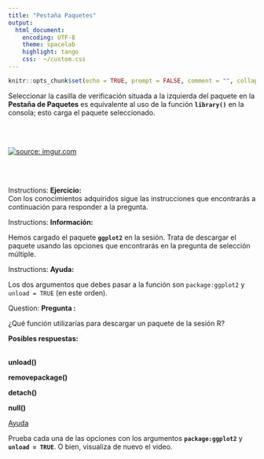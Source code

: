 ```yaml
---
title: "Pestaña Paquetes"
output:
  html_document:
    encoding: UTF-8
    theme: spacelab
    highlight: tango
    css:  ~/custom.css
---
```


```r
knitr::opts_chunk$set(echo = TRUE, prompt = FALSE, comment = "", collapse = TRUE)
```

Seleccionar la casilla de verificación situada a la izquierda del paquete en la __Pestaña de Paquetes__ es equivalente al uso de la función __`library()`__ en la consola; esto carga el paquete seleccionado.

</br>
</br>

<a href="https://imgur.com/SpVKb2s"><img src="https://i.imgur.com/SpVKb2s.gif" title="source: imgur.com" /></a>

</br>
</br>


<div class="alert alert-success" role="alert">
<span class="glyphicon glyphicon-education" aria-hidden="true"></span>
<span class="sr-only">Instructions:</span>
**Ejercicio:**</br>
Con los conocimientos adquiridos sigue las instrucciones que encontrarás a continuación para responder a la pregunta.
</div>


<div class="alert alert-info" role="alert">
<span class="glyphicon glyphicon-info-sign" aria-hidden="true"></span>
<span class="sr-only">Instructions:</span>
__Información:__ 

Hemos cargado el paquete __`ggplot2`__ en la sesión. Trata de descargar el
paquete usando las opciones que encontrarás en la pregunta de selección
múltiple.
</div>

 
<div class="alert alert-info" role="alert">
<span class="glyphicon glyphicon-info-sign" aria-hidden="true"></span>
<span class="sr-only">Instructions:</span>
__Ayuda:__ 

Los dos argumentos que debes pasar a la función son `package:ggplot2` y 
`unload = TRUE` (en este orden).
</div>


<div class="alert alert-warning" role="alert">
<span class="glyphicon glyphicon-question-sign" aria-hidden="true"></span>
<span class="sr-only">Question:</span>
**Pregunta :**  

¿Qué función utilizarías para descargar un paquete de la sesión R?
</div>

<div class="alert alert-warning" role="alert">
<span class="glyphicon glyphicon-tasks" aria-hidden="true"></span>
**Posibles respuestas:**</br></br>
<p><span class="glyphicon glyphicon-check" aria-hidden="true"></span>  __unload()__</p>
<p><span class="glyphicon glyphicon-check" aria-hidden="true"></span>  __removepackage()__</p>
<p><span class="glyphicon glyphicon-check" aria-hidden="true"></span>  __detach()__</p>
<p><span class="glyphicon glyphicon-check" aria-hidden="true"></span>  __null()__</p>
</div>



<p>
<a class="btn btn-info" data-toggle="collapse" href="#hint" aria-expanded="false" aria-controls="collapseExample">
<span class="glyphicon glyphicon-exclamation-sign" aria-hidden="true"></span> Ayuda</a> 
</p>
<div class="collapse" id="hint">
<div class="card card-block">
<div class="alert alert-info" role="alert">
Prueba cada una de las opciones con los argumentos __`package:ggplot2`__ y __`unload = TRUE`__. O bien, visualiza de nuevo el video.
</div>
</div>

